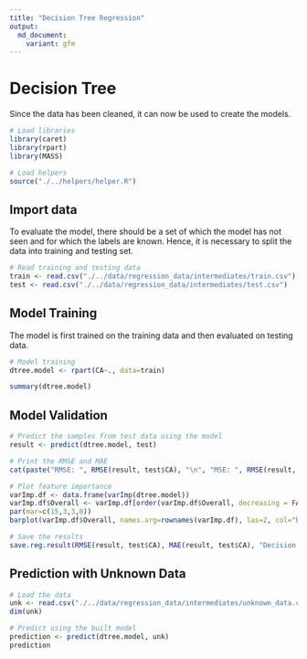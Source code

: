 ```yaml
---
title: "Decision Tree Regression"
output:
  md_document:
    variant: gfm
---
```


# Decision Tree

Since the data has been cleaned, it can now be used to create the models.

```r
# Load libraries
library(caret)
library(rpart)
library(MASS)

# Load helpers
source("./../helpers/helper.R")
```

## Import data

To evaluate the model, there should be a set of which the model has not seen and for which the labels are known. Hence, it is necessary to split the data into training and testing set.

```r
# Read training and testing data
train <- read.csv("./../data/regression_data/intermediates/train.csv")
test <- read.csv("./../data/regression_data/intermediates/test.csv")
```

## Model Training

The model is first trained on the training data and then evaluated on testing data.

```r
# Model training
dtree.model <- rpart(CA~., data=train)
```

```r
summary(dtree.model)
```

## Model Validation

```r
# Predict the samples from test data using the model
result <- predict(dtree.model, test)

# Print the RMSE and MAE
cat(paste("RMSE: ", RMSE(result, test$CA), "\n", "MSE: ", RMSE(result, test$CA)^2, "\n", "MAE: ", MAE(result, test$CA)))
```

```r
# Plot feature importance
varImp.df <- data.frame(varImp(dtree.model))
varImp.df$Overall <- varImp.df[order(varImp.df$Overall, decreasing = FALSE),]
par(mar=c(15,3,3,0))
barplot(varImp.df$Overall, names.arg=rownames(varImp.df), las=2, col="blue", main="Decision Tree: Feature Importances")
```

```r
# Save the results
save.reg.result(RMSE(result, test$CA), MAE(result, test$CA), "Decision Tree Regression")
```

## Prediction with Unknown Data

```r
# Load the data
unk <- read.csv("./../data/regression_data/intermediates/unknown_data.csv")
dim(unk)

# Predict using the built model
prediction <- predict(dtree.model, unk)
prediction
```
